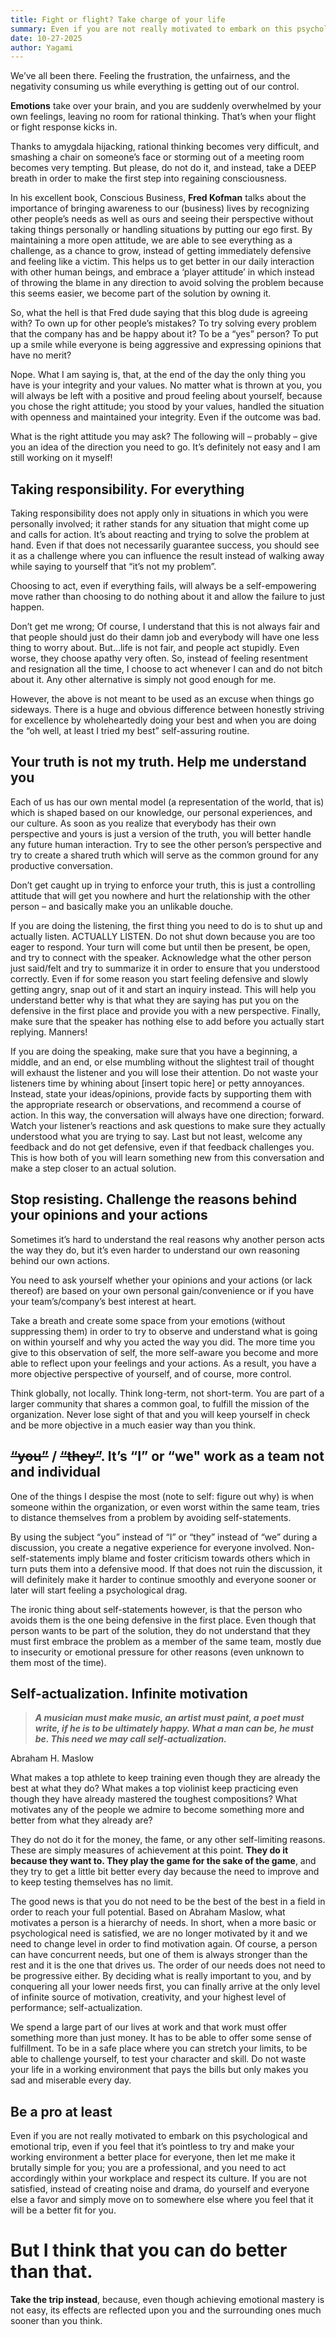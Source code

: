 ```yaml
---
title: Fight or flight? Take charge of your life
summary: Even if you are not really motivated to embark on this psychological and emotional trip, even if you feel that it’s pointless to try and make your working environment a better place for everyone
date: 10-27-2025
author: Yagami
---
```


We’ve all been there. Feeling the frustration, the unfairness, and the negativity consuming us while everything is getting out of our control.


**Emotions** take over your brain, and you are suddenly overwhelmed by your own feelings, leaving no room for rational thinking. That’s when your flight or fight response kicks in.

Thanks to amygdala hijacking, rational thinking becomes very difficult, and smashing a chair on someone’s face or storming out of a meeting room becomes very tempting. But please, do not do it, and instead, take a DEEP breath in order to make the first step into regaining consciousness.

In his excellent book, Conscious Business, **Fred Kofman** talks about the importance of bringing awareness to our (business) lives by recognizing other people’s needs as well as ours and seeing their perspective without taking things personally or handling situations by putting our ego first. By maintaining a more open attitude, we are able to see everything as a challenge, as a chance to grow, instead of getting immediately defensive and feeling like a victim. This helps us to get better in our daily interaction with other human beings, and embrace a ‘player attitude’ in which instead of throwing the blame in any direction to avoid solving the problem because this seems easier, we become part of the solution by owning it.

So, what the hell is that Fred dude saying that this blog dude is agreeing with? To own up for other people’s mistakes? To try solving every problem that the company has and be happy about it? To be a “yes” person? To put up a smile while everyone is being aggressive and expressing opinions that have no merit?

Nope. What I am saying is, that, at the end of the day the only thing you have is your integrity and your values. No matter what is thrown at you, you will always be left with a positive and proud feeling about yourself, because you chose the right attitude; you stood by your values, handled the situation with openness and maintained your integrity. Even if the outcome was bad.

What is the right attitude you may ask? The following will – probably – give you an idea of the direction you need to go. It’s definitely not easy and I am still working on it myself!

## **Taking responsibility. For everything**

Taking responsibility does not apply only in situations in which you were personally involved; it rather stands for any situation that might come up and calls for action. It’s about reacting and trying to solve the problem at hand. Even if that does not necessarily guarantee success, you should see it as a challenge where you can influence the result instead of walking away while saying to yourself that “it’s not my problem”.

Choosing to act, even if everything fails, will always be a self-empowering move rather than choosing to do nothing about it and allow the failure to just happen.

Don’t get me wrong; Of course, I understand that this is not always fair and that people should just do their damn job and everybody will have one less thing to worry about. But…life is not fair, and people act stupidly. Even worse, they choose apathy very often. So, instead of feeling resentment and resignation all the time, I choose to act whenever I can and do not bitch about it. Any other alternative is simply not good enough for me.

However, the above is not meant to be used as an excuse when things go sideways. There is a huge and obvious difference between honestly striving for excellence by wholeheartedly doing your best and when you are doing the “oh well, at least I tried my best” self-assuring routine.

## **Your truth is not my truth. Help me understand you**

Each of us has our own mental model (a representation of the world, that is) which is shaped based on our knowledge, our personal experiences, and our culture. As soon as you realize that everybody has their own perspective and yours is just a version of the truth, you will better handle any future human interaction. Try to see the other person’s perspective and try to create a shared truth which will serve as the common ground for any productive conversation.

Don’t get caught up in trying to enforce your truth, this is just a controlling attitude that will get you nowhere and hurt the relationship with the other person – and basically make you an unlikable douche.

If you are doing the listening, the first thing you need to do is to shut up and actually listen. ACTUALLY LISTEN. Do not shut down because you are too eager to respond. Your turn will come but until then be present, be open, and try to connect with the speaker. Acknowledge what the other person just said/felt and try to summarize it in order to ensure that you understood correctly. Even if for some reason you start feeling defensive and slowly getting angry, snap out of it and start an inquiry instead. This will help you understand better why is that what they are saying has put you on the defensive in the first place and provide you with a new perspective. Finally, make sure that the speaker has nothing else to add before you actually start replying. Manners!

If you are doing the speaking, make sure that you have a beginning, a middle, and an end, or else mumbling without the slightest trail of thought will exhaust the listener and you will lose their attention. Do not waste your listeners time by whining about [insert topic here] or petty annoyances. Instead, state your ideas/opinions, provide facts by supporting them with the appropriate research or observations, and recommend a course of action. In this way, the conversation will always have one direction; forward. Watch your listener’s reactions and ask questions to make sure they actually understood what you are trying to say. Last but not least, welcome any feedback and do not get defensive, even if that feedback challenges you. This is how both of you will learn something new from this conversation and make a step closer to an actual solution.

## **Stop resisting. Challenge the reasons behind your opinions and your actions**

Sometimes it’s hard to understand the real reasons why another person acts the way they do, but it’s even harder to understand our own reasoning behind our own actions.

You need to ask yourself whether your opinions and your actions (or lack thereof) are based on your own personal gain/convenience or if you have your team’s/company’s best interest at heart.

Take a breath and create some space from your emotions (without suppressing them) in order to try to observe and understand what is going on within yourself and why you acted the way you did. The more time you give to this observation of self, the more self-aware you become and more able to reflect upon your feelings and your actions. As a result, you have a more objective perspective of yourself, and of course, more control.

Think globally, not locally. Think long-term, not short-term. You are part of a larger community that shares a common goal, to fulfill the mission of the organization. Never lose sight of that and you will keep yourself in check and be more objective in a much easier way than you think.

## **~~“you”~~ / ~~“they”~~. It’s “I” or “we" work as a team not and individual**
One of the things I despise the most (note to self: figure out why) is when someone within the organization, or even worst within the same team, tries to distance themselves from a problem by avoiding self-statements.

By using the subject “you” instead of “I” or “they” instead of “we” during a discussion, you create a negative experience for everyone involved. Non-self-statements imply blame and foster criticism towards others which in turn puts them into a defensive mood. If that does not ruin the discussion, it will definitely make it harder to continue smoothly and everyone sooner or later will start feeling a psychological drag.

The ironic thing about self-statements however, is that the person who avoids them is the one being defensive in the first place. Even though that person wants to be part of the solution, they do not understand that they must first embrace the problem as a member of the same team, mostly due to insecurity or emotional pressure for other reasons (even unknown to them most of the time).

## Self-actualization. Infinite motivation


> ***A musician must make music, an artist must paint, a poet must write, if he is to be ultimately happy. What a man can be, he must be. This need we may call self-actualization.***

Abraham H. Maslow


What makes a top athlete to keep training even though they are already the best at what they do? What makes a top violinist keep practicing even though they have already mastered the toughest compositions? What motivates any of the people we admire to become something more and better from what they already are?


They do not do it for the money, the fame, or any other self-limiting reasons. These are simply measures of achievement at this point. **They do it because they want to. They play the game for the sake of the game**, and they try to get a little bit better every day because the need to improve and to keep testing themselves has no limit.


The good news is that you do not need to be the best of the best in a field in order to reach your full potential. Based on Abraham Maslow, what motivates a person is a hierarchy of needs. In short, when a more basic or psychological need is satisfied, we are no longer motivated by it and we need to change level in order to find motivation again. Of course, a person can have concurrent needs, but one of them is always stronger than the rest and it is the one that drives us. The order of our needs does not need to be progressive either. By deciding what is really important to you, and by conquering all your lower needs first, you can finally arrive at the only level of infinite source of motivation, creativity, and your highest level of performance; self-actualization.


We spend a large part of our lives at work and that work must offer something more than just money. It has to be able to offer some sense of fulfillment. To be in a safe place where you can stretch your limits, to be able to challenge yourself, to test your character and skill. Do not waste your life in a working environment that pays the bills but only makes you sad and miserable every day.


## **Be a pro at least**
Even if you are not really motivated to embark on this psychological and emotional trip, even if you feel that it’s pointless to try and make your working environment a better place for everyone, then let me make it brutally simple for you; you are a professional, and you need to act accordingly within your workplace and respect its culture. If you are not satisfied, instead of creating noise and drama, do yourself and everyone else a favor and simply move on to somewhere else where you feel that it will be a better fit for you.


# **But I think that you can do better than that.**


**Take the trip instead**, because, even though achieving emotional mastery is not easy, its effects are reflected upon you and the surrounding ones much sooner than you think.
